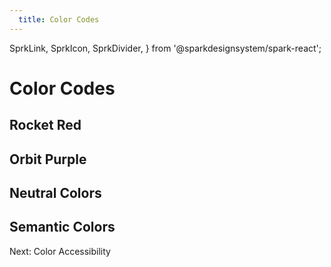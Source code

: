 ```yaml
---
  title: Color Codes
---
```

  SprkLink,
  SprkIcon,
  SprkDivider,
} from '@sparkdesignsystem/spark-react';

# Color Codes
<h2>
  Rocket Red
</h2>
<ColorSwatchGrid>
  <ColorSwatch variableName="sprk-red" colorName="Rocket Red" />
  <ColorSwatch variableName="sprk-deep-red" />
  <ColorSwatch variableName="sprk-mid-red" />
</ColorSwatchGrid>
<h2>
  Orbit Purple
</h2>
<ColorSwatchGrid>
  <ColorSwatch variableName="sprk-purple" colorName="Orbit Purple" />
  <ColorSwatch variableName="sprk-purple-dark" />
  <ColorSwatch variableName="sprk-purple-deep" />
  <ColorSwatch variableName="sprk-purple-light" />
  <ColorSwatch variableName="sprk-purple-lightest" hasOutline={true} />
</ColorSwatchGrid>
<h2>
  Neutral Colors
</h2>
<ColorSwatchGrid>
  <ColorSwatch variableName="sprk-white" hasOutline={true} />
  <ColorSwatch variableName="sprk-black" />
  <ColorSwatch variableName="sprk-black-tint-80" />
  <ColorSwatch variableName="sprk-black-tint-70" />
  <ColorSwatch variableName="sprk-black-tint-60" />
  <ColorSwatch variableName="sprk-black-tint-50" />
  <ColorSwatch variableName="sprk-black-tint-40" />
  <ColorSwatch variableName="sprk-black-tint-30" />
  <ColorSwatch variableName="sprk-black-tint-20" hasOutline={true} />
  <ColorSwatch variableName="sprk-black-tint-10" hasOutline={true} />
  <ColorSwatch variableName="sprk-gray" hasOutline={true} />
</ColorSwatchGrid>
<h2>
  Semantic Colors
</h2>
<ColorSwatchGrid>
  <ColorSwatch variableName="sprk-green" />
  <ColorSwatch variableName="sprk-blue" />
  <ColorSwatch variableName="sprk-pink" />
  <ColorSwatch variableName="sprk-yellow" />
</ColorSwatchGrid>
<SprkLink
  element="a"
  href="/using-spark/foundations/color-accessibility"
  variant="has-icon"
>
  Next: Color Accessibility
  <SprkIcon
    additionalClasses="
      sprk-u-mls
      sprk-c-Icon--m
      sprk-c-Icon--stroke-current-color"
    iconName="arrow-right"
  />
</SprkLink>